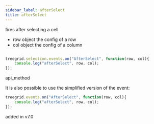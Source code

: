 ```yaml
---
sidebar_label: afterSelect
title: afterSelect
---
```



          


<Short>
 fires after selecting a cell



</Short>




- row		object		the config of a row
- col       object      the config of a column




~~~js

treegrid.selection.events.on("AfterSelect", function(row, col){
    console.log("afterSelect", row, col); 
});

~~~
 api_method

<Descr>

It is also possible to use the simplified version of the event:

~~~js
treegrid.events.on("AfterSelect", function(row, col){
    console.log("afterSelect", row, col); 
});
~~~




</Descr>



added in v7.0


